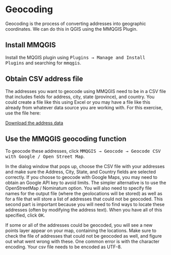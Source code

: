 # Geocoding

Geocoding is the process of converting addresses into geographic coordinates. We can do this in QGIS using the MMQGIS Plugin. 

## Install MMQGIS

Install the MQGIS plugin using <kbd>Plugins &rarr; Manage and Install Plugins</kbd> and searching for <samp>mmqgis</samp>.


## Obtain CSV address file

The addresses you want to geocode using MMQGIS need to be in a CSV file that includes fields for address, city, state (province), and country. You could create a file like this using Excel or you may have a file like this already from whatever data source you are working with. For this exercise, use the file here:

<a href="data/guardia_urbana_bcn_addresses.csv">Download the address data</a>

## Use the MMQGIS geocoding function

To geocode these addresses, click <kbd>MMQGIS &rarr; Geocode &rarr; Geocode CSV with Google / Open Street Map</kbd>.

In the dialog window that pops up, choose the CSV file with your addresses and make sure the Address, City, State, and Country fields are selected correctly. If you choose to geocode with Google Maps, you may need to obtain an Google API key to avoid limits. The simpler alternative is to use the OpenStreetMap / Nominatum option. You will also need to specify file names for the output file (where the geolocations will be stored) as well as for a file that will store a list of addresses that could not be geocoded. This second part is important because you will need to find ways to locate these addresses (often by modifying the address text). When you have all of this specified, click <kbd>OK</kbd>.

If some or all of the addresses could be geocoded, you will see a new points layer appear on your map, containing the locations. Make sure to check the file of addresses that could not be geocoded as well, and figure out what went wrong with these. One common error is with the character encoding. Your csv file needs to be encoded as UTF-8.


